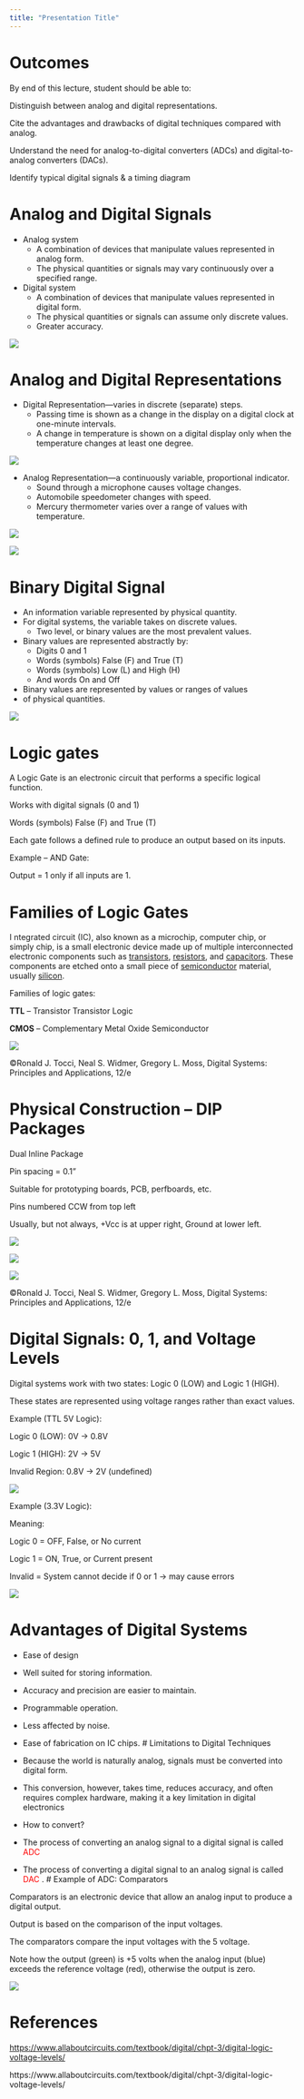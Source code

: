 ```yaml
---
title: "Presentation Title"
---
```


# Outcomes

By end of this lecture\, student should be able to:

Distinguish between analog and digital representations\.

Cite the advantages and drawbacks of digital techniques compared with analog\.

Understand the need for analog\-to\-digital converters \(ADCs\) and digital\-to\-analog converters \(DACs\)\.

Identify typical digital signals & a timing diagram

# Analog and Digital Signals



* Analog system
  * A combination of devices that manipulate values represented in analog form\.
  * The physical quantities or signals may vary continuously over a specified range\.
* Digital system
  * A combination of devices that manipulate values represented in digital form\.
  * The physical quantities or signals can assume only discrete values\.
  * Greater accuracy\.


![](Topic 1 Introduction to Digital System-img/Topic 1 Introduction to Digital System_0.png)

# Analog and Digital Representations



* Digital Representation—varies in discrete \(separate\) steps\.
  * Passing time is shown as a change in the display on a digital clock at one\-minute intervals\.
  * A change in temperature is shown on a digital display only when the temperature changes at least one degree\.


![](Topic 1 Introduction to Digital System-img/Topic 1 Introduction to Digital System_1.jpg)



* Analog Representation—a continuously variable\, proportional indicator\.
  * Sound through a microphone causes voltage changes\.
  * Automobile speedometer changes with speed\.
  * Mercury thermometer varies over a range of values with temperature\.


![](Topic 1 Introduction to Digital System-img/Topic 1 Introduction to Digital System_2.jpg)

![](Topic 1 Introduction to Digital System-img/Topic 1 Introduction to Digital System_3.jpg)

# Binary Digital Signal



* An information variable represented by physical quantity\.
* For digital systems\, the variable takes on discrete values\.
  * Two level\, or binary values are the most prevalent values\.
* Binary values are represented abstractly by:
  * Digits 0 and 1
  * Words \(symbols\) False \(F\) and True \(T\)
  * Words \(symbols\) Low \(L\) and High \(H\)
  * And words On and Off
* Binary values are represented by values or ranges of values
* of physical quantities\.


![](Topic 1 Introduction to Digital System-img/Topic 1 Introduction to Digital System_4.png)

# Logic gates

A Logic Gate is an electronic circuit that performs a specific logical function\.

Works with digital signals \(0 and 1\)

Words \(symbols\) False \(F\) and True \(T\)

Each gate follows a defined rule to produce an output based on its inputs\.

Example – AND Gate:

Output = 1 only if all inputs are 1\.

# Families of Logic Gates

<span style="color:#202122">I</span>  <span style="color:#202122">ntegrated circuit \(IC\)\, </span> also known as a microchip\, computer chip\, or simply chip\, is a small electronic device made up of multiple interconnected electronic components such as [transistors](https://en.wikipedia.org/wiki/Transistor)\, [resistors](https://en.wikipedia.org/wiki/Resistor)\, and [capacitors](https://en.wikipedia.org/wiki/Capacitor)\. These components are etched onto a small piece of [semiconductor](https://en.wikipedia.org/wiki/Semiconductor) material\, usually [silicon](https://en.wikipedia.org/wiki/Silicon)\.

Families of logic gates:

__TTL__  – Transistor Transistor Logic

__CMOS__  – Complementary Metal Oxide Semiconductor

![](Topic 1 Introduction to Digital System-img/Topic 1 Introduction to Digital System_5.png)

©Ronald J\. Tocci\, Neal S\. Widmer\, Gregory L\. Moss\, Digital Systems: Principles and Applications\, 12/e

# Physical Construction – DIP Packages

Dual Inline Package

Pin spacing = 0\.1”

Suitable for prototyping boards\, PCB\, perfboards\, etc\.

Pins numbered CCW from top left

Usually\, but not always\, \+Vcc is at upper right\, Ground at lower left\.

![](Topic 1 Introduction to Digital System-img/Topic 1 Introduction to Digital System_6.png)

![](Topic 1 Introduction to Digital System-img/Topic 1 Introduction to Digital System_7.png)

![](Topic 1 Introduction to Digital System-img/Topic 1 Introduction to Digital System_8.jpg)

©Ronald J\. Tocci\, Neal S\. Widmer\, Gregory L\. Moss\, Digital Systems: Principles and Applications\, 12/e

# Digital Signals: 0, 1, and Voltage Levels

Digital systems work with two states: Logic 0 \(LOW\) and Logic 1 \(HIGH\)\.

These states are represented using voltage ranges rather than exact values\.

Example \(TTL 5V Logic\):

Logic 0 \(LOW\): 0V → 0\.8V

Logic 1 \(HIGH\): 2V → 5V

Invalid Region: 0\.8V → 2V \(undefined\)

![](Topic 1 Introduction to Digital System-img/Topic 1 Introduction to Digital System_9.png)

Example \(3\.3V Logic\):

Meaning:

Logic 0 = OFF\, False\, or No current

Logic 1 = ON\, True\, or Current present

Invalid = System cannot decide if 0 or 1 → may cause errors

![](Topic 1 Introduction to Digital System-img/Topic 1 Introduction to Digital System_10.png)

# Advantages of Digital Systems



  * Ease of design
  * Well suited for storing information\.
  * Accuracy and precision are easier to maintain\.
  * Programmable operation\.
  * Less affected by noise\.
  * Ease of fabrication on IC chips\.
# Limitations to Digital Techniques



  * Because the world is naturally analog\, signals must be converted into digital form\.
  * This conversion\, however\, takes time\, reduces accuracy\, and often requires complex hardware\, making it a key limitation in digital electronics
* How to convert?
* The process of converting an analog signal to a digital signal is called  <span style="color:#ff0000">ADC</span>
* The process of converting a digital signal to an analog signal is called  <span style="color:#ff0000">DAC</span> \.
# Example of ADC: Comparators

Comparators is an electronic device that allow an analog input to produce a digital output\.

Output is based on the comparison of the input voltages\.

The comparators compare the input voltages with the 5 voltage\.

Note how the output \(green\) is \+5 volts when the analog input \(blue\) exceeds the reference voltage \(red\)\, otherwise the output is zero\.

![](Topic 1 Introduction to Digital System-img/Topic 1 Introduction to Digital System_11.png)

# References

[https://www\.allaboutcircuits\.com/textbook/digital/chpt\-3/digital\-logic\-voltage\-levels/](https://www.allaboutcircuits.com/textbook/digital/chpt-3/digital-logic-voltage-levels/)

https://www\.allaboutcircuits\.com/textbook/digital/chpt\-3/digital\-logic\-voltage\-levels/

